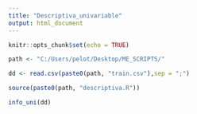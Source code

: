 ```yaml
---
title: "Descriptiva_univariable"
output: html_document
---
```


```r
knitr::opts_chunk$set(echo = TRUE)
```


```r
path <- "C:/Users/pelot/Desktop/ME_SCRIPTS/"

dd <- read.csv(paste0(path, "train.csv"),sep = ";")

source(paste0(path, "descriptiva.R"))
```


```r

info_uni(dd)

```
